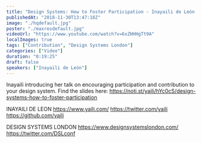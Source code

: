 ```yaml
---
title: "Design Systems: How to Foster Participation - Inayaili de León - Design Systems London"
publishedAt: "2018-11-30T13:47:18Z"
image: "./hqdefault.jpg"
poster: "./maxresdefault.jpg"
videoUrl: "https://www.youtube.com/watch?v=6xZHHHgTt9A"
localImages: true
tags: ["Contribution", "Design Systems London"]
categories: ["Video"]
duration: "0:19:25"
draft: false
speakers: ["Inayaili de León"]
---
```


Inayaili introducing her talk on encouraging participation and contribution to your design system.
Find the slides here: https://noti.st/yaili/hYc0cS/design-systems-how-to-foster-participation

INAYAILI DE LEON
https://www.yaili.com/
https://twitter.com/yaili
https://github.com/yaili

DESIGN SYSTEMS LONDON
https://www.designsystemslondon.com/
https://twitter.com/DSLconf
